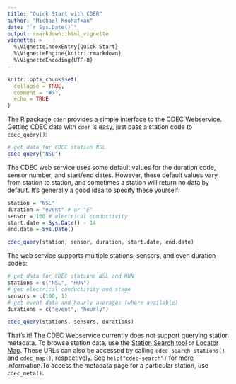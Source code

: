 ```yaml
---
title: "Quick Start with CDER"
author: "Michael Koohafkan"
date: "`r Sys.Date()`"
output: rmarkdown::html_vignette
vignette: >
  %\VignetteIndexEntry{Quick Start}
  %\VignetteEngine{knitr::rmarkdown}
  %\VignetteEncoding{UTF-8}
---
```



```r
knitr::opts_chunk$set(
  collapse = TRUE,
  comment = "#>",
  echo = TRUE
)
```

The R package `cder` provides a simple interface to the CDEC
Webservice. Getting CDEC data with `cder` is easy, just pass a 
station code to `cdec_query()`:

```r
# get data for CDEC station NSL
cdec_query("NSL")
```

The CDEC web service uses some default values for the duration code,
sensor number, and start/end dates. However, these default values vary
from station to station, and sometimes a station will return no data by
default. It's generally a good idea to specify these yourself:

```r
station = "NSL"
duration = "event" # or "E"
sensor = 100 # electrical conductivity
start.date = Sys.Date() - 14
end.date = Sys.Date()

cdec_query(station, sensor, duration, start.date, end.date)
```

The web service supports multiple stations, sensors, and even 
duration codes:

```r
# get data for CDEC stations NSL and HUN
stations = c("NSL", "HUN")
# get electrical conductivity and stage
sensors = c(100, 1)
# get event data and hourly averages (where available)
durations = c("event", "hourly")

cdec_query(stations, sensors, durations)
```

That's it! The CDEC Webservice currently does not support querying 
station metadata. To browse station data, use the 
[Station Search tool](https://cdec.water.ca.gov/dynamicapp/staSearch)
or [Locator Map](http://cdec.water.ca.gov/cdecstation2/). These
URLs can also be accessed by calling `cdec_search_stations()` and 
`cdec_map()`, respectively. See `help("cdec-search")` for more 
information.To access the metadata page for a particular station, use
`cdec_meta()`.
